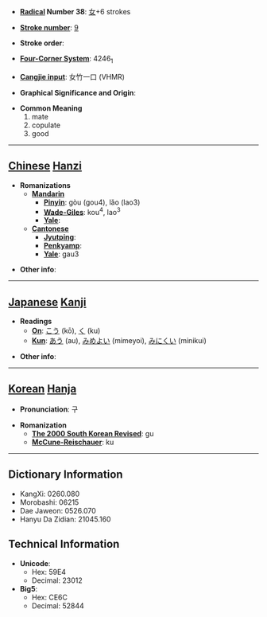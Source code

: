 * '''[[Wiktionary:Chinese radical index| Radical]] Number 38''': [[Wiktionary:Chinese radical index 女|女]]+6 strokes

* '''[[Wiktionary:Chinese total strokes index|Stroke number]]''': [[Wiktionary:Chinese total strokes index 9|9]]

* '''Stroke order''': 

* '''[[Wiktionary:Chinese four corner index|Four-Corner System]]''': 4246<sub>1</sub>

* '''[[Wiktionary:Chinese Cangjie index|Cangjie input]]''': 女竹一口 (VHMR)

* '''Graphical Significance and Origin''': 

* '''Common Meaning'''
*#mate
*# copulate
*# good


----

== [[Chinese]] [[Hanzi]] ==

* '''Romanizations'''
** '''[[Mandarin]]'''
*** '''[[Pinyin]]''': gòu (gou4), lǎo (lao3)
*** '''[[Wade-Giles]]''': kou<sup>4</sup>, lao<sup>3</sup>
*** '''[[Yale]]''': 
** '''[[Cantonese]]'''
*** '''[[Jyutping]]''':
*** '''[[Penkyamp]]''': 
*** '''[[Yale]]''': gau3

* '''Other info''': 

----

== [[Japanese]] [[Kanji]] ==

* '''Readings'''
** '''[[On]]''': [[こう]] (kō), [[く]] (ku)
** '''[[Kun]]''': [[あう]] (au), [[みめよい]] (mimeyoi), [[みにくい]] (minikui)

* '''Other info''':  

----

== [[Korean]] [[Hanja]] ==

* '''Pronunciation''': 구

* '''Romanization'''
** '''[[The 2000 South Korean Revised Romanization|The 2000 South Korean Revised]]''': gu
** '''[[McCune-Reischauer]]''': ku

----

== Dictionary Information ==

* KangXi: 0260.080
* Morobashi: 06215
* Dae Jaweon: 0526.070
* Hanyu Da Zidian: 21045.160

== Technical Information ==

* '''Unicode''':
** Hex: 59E4
** Decimal: 23012
* '''Big5''':
** Hex: CE6C
** Decimal: 52844